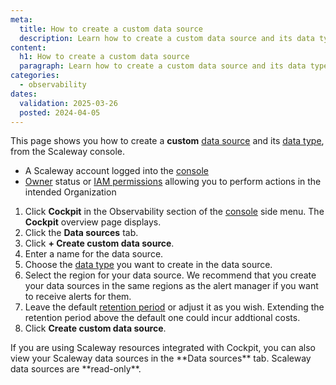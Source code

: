 ```yaml
---
meta:
  title: How to create a custom data source
  description: Learn how to create a custom data source and its data type using the Scaleway console. Follow the steps to choose a data type, select a region, and finalize the creation process.
content:
  h1: How to create a custom data source
  paragraph: Learn how to create a custom data source and its data type using the Scaleway console. Follow the steps to choose a data type, select a region, and finalize the creation process.
categories:
  - observability
dates:
  validation: 2025-03-26
  posted: 2024-04-05
---
```


This page shows you how to create a **custom** [data source](/cockpit/concepts/#data-sources) and its [data type](/cockpit/concepts/#data-types), from the Scaleway console.

<Macro id="requirements" />

  - A Scaleway account logged into the [console](https://console.scaleway.com)
  - [Owner](/iam/concepts/#owner) status or [IAM permissions](/iam/concepts/#permission) allowing you to perform actions in the intended Organization

1. Click **Cockpit** in the Observability section of the [console](https://console.scaleway.com/) side menu. The **Cockpit** overview page displays.
2. Click the **Data sources** tab.
3. Click **+ Create custom data source**.
4. Enter a name for the data source.
5. Choose the [data type](/cockpit/concepts/#data-types) you want to create in the data source.
6. Select the region for your data source.
    <Message type="tip">
      We recommend that you create your data sources in the same regions as the alert manager if you want to receive alerts for them.
    </Message>
7. Leave the default [retention period](/cockpit/concepts/#retention) or adjust it as you wish.
    <Message type="note">
      Extending the retention period above the default one could incur addtional costs.
    </Message>
8. Click **Create custom data source**.

<Message type="note">
  If you are using Scaleway resources integrated with Cockpit, you can also view your Scaleway data sources in the **Data sources** tab. Scaleway data sources are **read-only**.
</Message>
